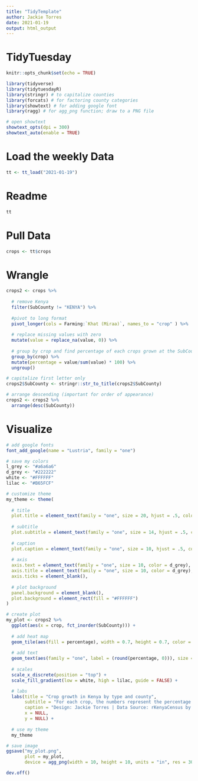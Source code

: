 ```yaml
---
title: "TidyTemplate"
author: Jackie Torres
date: 2021-01-19
output: html_output
---
```


# TidyTuesday


```r

knitr::opts_chunk$set(echo = TRUE)

library(tidyverse)
library(tidytuesdayR)
library(stringr) # to capitalize counties
library(forcats) # for factoring county categories
library(showtext) # for adding google font
library(ragg) # for agg_png function; draw to a PNG file

# open showtext
showtext_opts(dpi = 300)
showtext_auto(enable = TRUE)


```

# Load the weekly Data

```r

tt <- tt_load("2021-01-19")

```


# Readme

```r

tt

```


# Pull Data

```r

crops <- tt$crops

```

# Wrangle

```r

crops2 <- crops %>%
  
  # remove Kenya
  filter(SubCounty != "KENYA") %>%
  
  #pivot to long format
  pivot_longer(cols = Farming:`Khat (Miraa)`, names_to = "crop" ) %>%
  
  # replace missing values with zero
  mutate(value = replace_na(value, 0)) %>%
  
  # group by crop and find percentage of each crops grown at the SubCounty
  group_by(crop) %>%
  mutate(percentage = value/sum(value) * 100) %>%
  ungroup()

# capitalize first letter only
crops2$SubCounty <- stringr::str_to_title(crops2$SubCounty)

# arrange descending (important for order of appearance)
crops2 <- crops2 %>%
  arrange(desc(SubCounty))
```


# Visualize

```r

# add google fonts
font_add_google(name = "Lustria", family = "one")

# save my colors
l_grey <- "#a6a6a6"
d_grey <- "#222222"
white <- "#FFFFFF"
lilac <- "#B65FCF"

# customize theme
my_theme <- theme(
  
  # title
  plot.title = element_text(family = "one", size = 20, hjust = .5, color = d_grey, margin = margin(10, 0, 10, 0)),
  
  # subtitle
  plot.subtitle = element_text(family = "one", size = 14, hjust = .5, color = d_grey, margin = margin(0, 0, 10, 0)),
  
  # caption
  plot.caption = element_text(family = "one", size = 10, hjust = .5, color = l_grey, margin = margin(10, 0, 10, 0)),
  
  # axis
  axis.text = element_text(family = "one", size = 10, color = d_grey),
  axis.title = element_text(family = "one", size = 10, color = d_grey),
  axis.ticks = element_blank(),
  
  # plot background
  panel.background = element_blank(),
  plot.background = element_rect(fill = "#FFFFFF")
)

# create plot
my_plot <- crops2 %>%
  ggplot(aes(x = crop, fct_inorder(SubCounty))) +
  
  # add heat map
  geom_tile(aes(fill = percentage), width = 0.7, height = 0.7, color = l_grey) +
  
  # add text
  geom_text(aes(family = "one", label = (round(percentage, 0))), size = 3) +
  
  # scales
  scale_x_discrete(position = "top") +
  scale_fill_gradient(low = white, high = lilac, guide = FALSE) +

  # labs
  labs(title = "Crop growth in Kenya by type and county",
       subtitle = "For each crop, the numbers represent the percentage of households in the county \ngrowing the crop (based on data available from the 2019 Kenya Population and Housing Census).",
       caption = "Design: Jackie Torres | Data Source: rKenyaCensus by Shelmith Kariuki | #TidyTuesday 2021W4",
       x = NULL,
       y = NULL) +
  
  # use my theme
  my_theme

# save image
ggsave("my_plot.png",
       plot = my_plot,
       device = agg_png(width = 10, height = 10, units = "in", res = 300))

dev.off()

```
